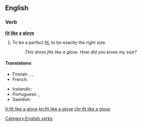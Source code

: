 ==English==

===Verb===
'''[[fit]] [[like]] [[a]] [[glove]]'''

# {{context|simile|lang=en}} To be a perfect [[fit]], to be exactly the right size.
#: ''This dress fits like a glove. How did you know my size?''

====Translations====
{{trans-top|to be a perfect fit, to be exactly the right size}}
* Finnish: {{t|fi|sopia kuin valettu}} {{qualifier|idiomatic}}, {{t|fi|sopia kuin nakutettu}} {{qualifier|idiomatic}}, {{t|fi|sopia kuin nyrkki silmään}} {{qualifier|idiomatic|jocular}}
* French: {{t+|fr|aller comme un gant}}
{{trans-mid}}
* Icelandic: {{t+|is|falla eins og flís við rass}}
* Portuguese: {{t|pt|servir como uma luva}}, {{t|pt|cair como uma luva}}
* Swedish: {{t|sv|passa som hand i handske}}
{{trans-bottom}}

[[Category:English verbs]]

[[fr:fit like a glove]]
[[kn:fit like a glove]]
[[chr:fit like a glove]]